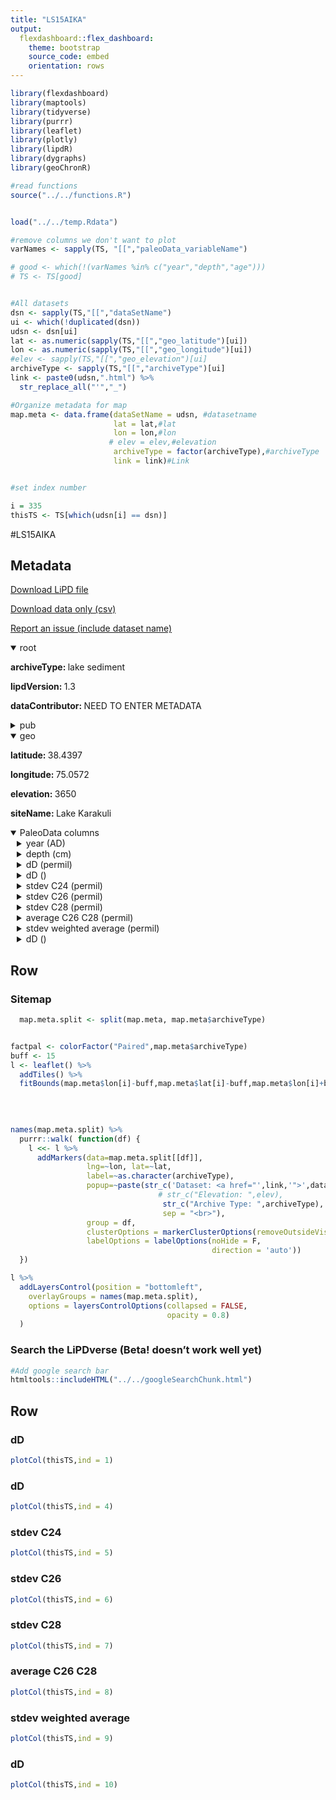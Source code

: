 ```yaml
---
title: "LS15AIKA"
output: 
  flexdashboard::flex_dashboard:
    theme: bootstrap
    source_code: embed
    orientation: rows
---
```


```r
library(flexdashboard)
library(maptools)
library(tidyverse)
library(purrr)
library(leaflet)
library(plotly)
library(lipdR)
library(dygraphs)
library(geoChronR)

#read functions
source("../../functions.R")


load("../../temp.Rdata")

#remove columns we don't want to plot
varNames <- sapply(TS, "[[","paleoData_variableName")

# good <- which(!(varNames %in% c("year","depth","age")))
# TS <- TS[good]


#All datasets
dsn <- sapply(TS,"[[","dataSetName")
ui <- which(!duplicated(dsn))
udsn <- dsn[ui]
lat <- as.numeric(sapply(TS,"[[","geo_latitude")[ui])
lon <- as.numeric(sapply(TS,"[[","geo_longitude")[ui])
#elev <- sapply(TS,"[[","geo_elevation")[ui]
archiveType <- sapply(TS,"[[","archiveType")[ui]
link <- paste0(udsn,".html") %>% 
  str_replace_all("'","_")

#Organize metadata for map
map.meta <- data.frame(dataSetName = udsn, #datasetname
                       lat = lat,#lat
                       lon = lon,#lon
                      # elev = elev,#elevation
                       archiveType = factor(archiveType),#archiveType
                       link = link)#Link


#set index number

i = 335
thisTS <- TS[which(udsn[i] == dsn)]
```
#LS15AIKA

Metadata {.sidebar}
-------------------------------------
[Download LiPD file](LS15AIKA.lpd)
            

[Download data only (csv)](LS15AIKA.csv)
            

[Report an issue (include dataset name)](https://github.com/nickmckay/LiPDverse/issues)

<details open style="margin-left: 0px">
<summary>root</summary>
<p style="margin-left: 0px"><strong>archiveType: </strong>lake sediment
<p style="margin-left: 0px"><strong>lipdVersion: </strong>1.3
<p style="margin-left: 0px"><strong>dataContributor: </strong>NEED TO ENTER METADATA
</details>
<details>
<summary>pub</summary>
<details style="margin-left: 10px">
<summary>pub1</summary>
<p style="margin-left: 10px"><strong>author: </strong>Aichner, B. , Feakins, S. J. , Lee, J. E. , Herzschuh, U. , Liu, X.
<p style="margin-left: 10px"><strong>journal: </strong>Climate of the Past
<p style="margin-left: 10px"><strong>volume: </strong>11
<p style="margin-left: 10px"><strong>pages: </strong>619633
<p style="margin-left: 10px"><strong>pubYear: </strong>NA
<p style="margin-left: 10px"><strong>title: </strong>Highresolution leaf wax carbon and hydrogen isotopic record of the late Holocene paleoclimate in arid Central Asia
<p style="margin-left: 10px"><strong>DOI: </strong>10.5194/cp116192015
</details>
<details style="margin-left: 10px">
<summary>pub2</summary>
<p style="margin-left: 10px"><strong>pubYear: </strong>NA
</details>
</details>
<details open style="margin-left: 0px">
<summary>geo</summary>
<p style="margin-left: 0px"><strong>latitude: </strong>38.4397
<p style="margin-left: 0px"><strong>longitude: </strong>75.0572
<p style="margin-left: 0px"><strong>elevation: </strong>3650
<p style="margin-left: 0px"><strong>siteName: </strong>Lake Karakuli
</details>
<details open>
<summary>PaleoData columns</summary>
<details style="margin-left: 10px">
<summary>year (AD)</summary>
<p style="margin-left: 10px"><strong>TSid: </strong>MAT3be8633483
<p style="margin-left: 10px"><strong>variableName: </strong>year
<p style="margin-left: 10px"><strong>units: </strong>AD
<p style="margin-left: 10px"><strong>description: </strong>Year AD
</details>
<details style="margin-left: 10px">
<summary>depth (cm)</summary>
<p style="margin-left: 10px"><strong>TSid: </strong>MATa27c44c8f8
<p style="margin-left: 10px"><strong>variableName: </strong>depth
<p style="margin-left: 10px"><strong>units: </strong>cm
<p style="margin-left: 10px"><strong>description: </strong>depth
</details>
<details style="margin-left: 10px">
<summary>dD (permil)</summary>
<p style="margin-left: 10px"><strong>TSid: </strong>LS15AIKA01B
<p style="margin-left: 10px"><strong>variableName: </strong>dD
<p style="margin-left: 10px"><strong>units: </strong>permil
<p style="margin-left: 10px"><strong>description: </strong>terrestrial biomarker
<details>
<summary>interpretation</summary>
<details style="margin-left: 20px">
<summary>1</summary>
<p style="margin-left: 20px"><strong>basis: </strong>Since temperature and precipitation amounts are anticor- related on an interannual timescale (Fig. 5), we interpret low ?D values to indicate both relatively cool and wet conditions. In addition to fluctuations in mean annual precipitation iso- topes, snowmelt and delivery to plants may vary. We suggest that a high proportional contribution of water derived from snowmelt, after relatively long and wet winters with high amounts of snowfall, can further lead to more negative ?D leaf wax values.
<p style="margin-left: 20px"><strong>interpDirection: </strong>Temp: increase, Precipitation: decrease
<p style="margin-left: 20px"><strong>scope: </strong>climate
<p style="margin-left: 20px"><strong>seasonality: </strong>mainly growing season, with potential addition effects of snowmelt following wet winters
<p style="margin-left: 20px"><strong>variable: </strong>Temperature and Precipitation amount
<p style="margin-left: 20px"><strong>variableDetail: </strong>air
<p style="margin-left: 20px"><strong>direction: </strong>Temp: increase, Precipitation: decrease
</details>
<details style="margin-left: 20px">
<summary>2</summary>
<p style="margin-left: 20px"><strong>basis: </strong>Higher isotopic values in the summer compared to the winter (Yao et al., 2013; Bowen and Revenaugh, 2003) suggest that monthly values are indeed driven by temperature. If these seasonal controls also determine interannual variations in the isotopic composition of precipitation then temperature is likely to be a major factor explaining the reconstructed hydrogen isotopic variability. A higher percentage of growing season rainfall (relative to total water used by plants) would result in higher deltaD values.
<p style="margin-left: 20px"><strong>direction: </strong>positive
<p style="margin-left: 20px"><strong>inferredMaterial: </strong>soil water
<p style="margin-left: 20px"><strong>mathematicalRelation: </strong>linear
<p style="margin-left: 20px"><strong>rank: </strong>1
<p style="margin-left: 20px"><strong>scope: </strong>isotope
<p style="margin-left: 20px"><strong>seasonality: </strong>growing season
<p style="margin-left: 20px"><strong>variable: </strong>P_isotope
<p style="margin-left: 20px"><strong>coefficient: </strong>NA
<p style="margin-left: 20px"><strong>fraction: </strong>NA
</details>
<details style="margin-left: 20px">
<summary>3</summary>
<p style="margin-left: 20px"><strong>basis: </strong>Higher isotopic values in the summer compared to the winter (Yao et al., 2013; Bowen and Revenaugh, 2003) suggest that monthly values are indeed driven by temperature. If these seasonal controls also determine interannual variations in the isotopic composition of precipitation then temperature is likely to be a major factor explaining the reconstructed hydrogen isotopic variability. A higher percentage of winter snowmelt (relative to total water used by plants) would result in lower deltaD values.
<p style="margin-left: 20px"><strong>direction: </strong>negative
<p style="margin-left: 20px"><strong>inferredMaterial: </strong>soil water
<p style="margin-left: 20px"><strong>mathematicalRelation: </strong>linear
<p style="margin-left: 20px"><strong>rank: </strong>2
<p style="margin-left: 20px"><strong>scope: </strong>isotope
<p style="margin-left: 20px"><strong>seasonality: </strong>winter
<p style="margin-left: 20px"><strong>variable: </strong>winter snow melting during growing season
<p style="margin-left: 20px"><strong>coefficient: </strong>NA
<p style="margin-left: 20px"><strong>fraction: </strong>NA
</details>
<details style="margin-left: 20px">
<summary>4</summary>
<p style="margin-left: 20px"><strong>basis: </strong>This amount effect lowers the summer precipitation isotopic com- position, dampens the seasonality of the mean precipitation of isotopic values and lowers the integrated annual precip- itation isotopic composition. Hence, in drier years average ?D values will be D-enriched relative to wetter years, and likewise warmer years will be D-enriched relative to colder years (Fig. 4b). Given the low precipitation amounts in this arid region today, the amount effect is likely to remain sec-ondary to the temperature controls on isotopic composition apparent in the seasonal cycle.
<p style="margin-left: 20px"><strong>direction: </strong>negative
<p style="margin-left: 20px"><strong>inferredMaterial: </strong>soil water
<p style="margin-left: 20px"><strong>mathematicalRelation: </strong>linear
<p style="margin-left: 20px"><strong>rank: </strong>3
<p style="margin-left: 20px"><strong>scope: </strong>isotope
<p style="margin-left: 20px"><strong>seasonality: </strong>summer (June in modern seasonal cycle)
<p style="margin-left: 20px"><strong>variable: </strong>precipitation amount
<p style="margin-left: 20px"><strong>coefficient: </strong>NA
<p style="margin-left: 20px"><strong>fraction: </strong>NA
</details>
</details>
</details>
<details style="margin-left: 10px">
<summary>dD ()</summary>
<p style="margin-left: 10px"><strong>TSid: </strong>LS15AIKA01A2
<p style="margin-left: 10px"><strong>variableName: </strong>dD
<p style="margin-left: 10px"><strong>description: </strong>terrestrial biomarker
<details>
<summary>interpretation</summary>
<details style="margin-left: 20px">
<summary>1</summary>
<p style="margin-left: 20px"><strong>basis: </strong>Since temperature and precipitation amounts are anticor- related on an interannual timescale (Fig. 5), we interpret low ?D values to indicate both relatively cool and wet conditions. In addition to fluctuations in mean annual precipitation iso- topes, snowmelt and delivery to plants may vary. We suggest that a high proportional contribution of water derived from snowmelt, after relatively long and wet winters with high amounts of snowfall, can further lead to more negative ?D leaf wax values.
<p style="margin-left: 20px"><strong>direction: </strong>Temp: increase, Precipitation: decrease
<p style="margin-left: 20px"><strong>seasonality: </strong>mainly growing season, with potential addition effects of snowmelt following wet winters
<p style="margin-left: 20px"><strong>variable: </strong>Temperature and Precipitation amount
<p style="margin-left: 20px"><strong>variableDetail: </strong>air
<p style="margin-left: 20px"><strong>scope: </strong>climate
</details>
<details style="margin-left: 20px">
<summary>2</summary>
<p style="margin-left: 20px"><strong>basis: </strong>Higher isotopic values in the summer compared to the winter (Yao et al., 2013; Bowen and Revenaugh, 2003) suggest that monthly values are indeed driven by temperature. If these seasonal controls also determine interannual variations in the isotopic composition of precipitation then temperature is likely to be a major factor explaining the reconstructed hydrogen isotopic variability. A higher percentage of growing season rainfall (relative to total water used by plants) would result in higher deltaD values.
<p style="margin-left: 20px"><strong>coefficient: </strong>NA
<p style="margin-left: 20px"><strong>direction: </strong>positive
<p style="margin-left: 20px"><strong>fraction: </strong>NA
<p style="margin-left: 20px"><strong>mathematicalRelation: </strong>linear
<p style="margin-left: 20px"><strong>rank: </strong>1
<p style="margin-left: 20px"><strong>seasonality: </strong>growing season
<p style="margin-left: 20px"><strong>variable: </strong>P_isotope
<p style="margin-left: 20px"><strong>scope: </strong>isotope
</details>
<details style="margin-left: 20px">
<summary>3</summary>
<p style="margin-left: 20px"><strong>basis: </strong>Higher isotopic values in the summer compared to the winter (Yao et al., 2013; Bowen and Revenaugh, 2003) suggest that monthly values are indeed driven by temperature. If these seasonal controls also determine interannual variations in the isotopic composition of precipitation then temperature is likely to be a major factor explaining the reconstructed hydrogen isotopic variability. A higher percentage of winter snowmelt (relative to total water used by plants) would result in lower deltaD values.
<p style="margin-left: 20px"><strong>coefficient: </strong>NA
<p style="margin-left: 20px"><strong>direction: </strong>negative
<p style="margin-left: 20px"><strong>fraction: </strong>NA
<p style="margin-left: 20px"><strong>mathematicalRelation: </strong>linear
<p style="margin-left: 20px"><strong>rank: </strong>2
<p style="margin-left: 20px"><strong>seasonality: </strong>winter
<p style="margin-left: 20px"><strong>variable: </strong>winter snow melting during growing season
<p style="margin-left: 20px"><strong>scope: </strong>isotope
</details>
<details style="margin-left: 20px">
<summary>4</summary>
<p style="margin-left: 20px"><strong>basis: </strong>This amount effect lowers the summer precipitation isotopic com- position, dampens the seasonality of the mean precipitation of isotopic values and lowers the integrated annual precip- itation isotopic composition. Hence, in drier years average ?D values will be D-enriched relative to wetter years, and likewise warmer years will be D-enriched relative to colder years (Fig. 4b). Given the low precipitation amounts in this arid region today, the amount effect is likely to remain sec-ondary to the temperature controls on isotopic composition apparent in the seasonal cycle.
<p style="margin-left: 20px"><strong>coefficient: </strong>NA
<p style="margin-left: 20px"><strong>direction: </strong>negative
<p style="margin-left: 20px"><strong>fraction: </strong>NA
<p style="margin-left: 20px"><strong>mathematicalRelation: </strong>linear
<p style="margin-left: 20px"><strong>rank: </strong>3
<p style="margin-left: 20px"><strong>seasonality: </strong>summer (June in modern seasonal cycle)
<p style="margin-left: 20px"><strong>variable: </strong>precipitation amount
<p style="margin-left: 20px"><strong>scope: </strong>isotope
</details>
</details>
</details>
<details style="margin-left: 10px">
<summary>stdev C24 (permil)</summary>
<p style="margin-left: 10px"><strong>TSid: </strong>NPM147147
<p style="margin-left: 10px"><strong>variableName: </strong>stdev C24
<p style="margin-left: 10px"><strong>units: </strong>permil
<p style="margin-left: 10px"><strong>description: </strong>stdev of d2H measurements
<details>
<summary>interpretation</summary>
<details style="margin-left: 20px">
<summary>1</summary>
<p style="margin-left: 20px"><strong>scope: </strong>climate
</details>
<details style="margin-left: 20px">
<summary>2</summary>
<p style="margin-left: 20px"><strong>coefficient: </strong>NA
<p style="margin-left: 20px"><strong>fraction: </strong>NA
<p style="margin-left: 20px"><strong>rank: </strong>NA
<p style="margin-left: 20px"><strong>scope: </strong>isotope
</details>
<details style="margin-left: 20px">
<summary>3</summary>
<p style="margin-left: 20px"><strong>coefficient: </strong>NA
<p style="margin-left: 20px"><strong>fraction: </strong>NA
<p style="margin-left: 20px"><strong>rank: </strong>NA
<p style="margin-left: 20px"><strong>scope: </strong>isotope
</details>
<details style="margin-left: 20px">
<summary>4</summary>
<p style="margin-left: 20px"><strong>coefficient: </strong>NA
<p style="margin-left: 20px"><strong>fraction: </strong>NA
<p style="margin-left: 20px"><strong>rank: </strong>NA
<p style="margin-left: 20px"><strong>scope: </strong>isotope
</details>
</details>
</details>
<details style="margin-left: 10px">
<summary>stdev C26 (permil)</summary>
<p style="margin-left: 10px"><strong>TSid: </strong>NPM147147a
<p style="margin-left: 10px"><strong>variableName: </strong>stdev C26
<p style="margin-left: 10px"><strong>units: </strong>permil
<p style="margin-left: 10px"><strong>description: </strong>stdev of d2H measurements
<details>
<summary>interpretation</summary>
<details style="margin-left: 20px">
<summary>1</summary>
<p style="margin-left: 20px"><strong>scope: </strong>climate
</details>
<details style="margin-left: 20px">
<summary>2</summary>
<p style="margin-left: 20px"><strong>coefficient: </strong>NA
<p style="margin-left: 20px"><strong>fraction: </strong>NA
<p style="margin-left: 20px"><strong>rank: </strong>NA
<p style="margin-left: 20px"><strong>scope: </strong>isotope
</details>
<details style="margin-left: 20px">
<summary>3</summary>
<p style="margin-left: 20px"><strong>coefficient: </strong>NA
<p style="margin-left: 20px"><strong>fraction: </strong>NA
<p style="margin-left: 20px"><strong>rank: </strong>NA
<p style="margin-left: 20px"><strong>scope: </strong>isotope
</details>
<details style="margin-left: 20px">
<summary>4</summary>
<p style="margin-left: 20px"><strong>coefficient: </strong>NA
<p style="margin-left: 20px"><strong>fraction: </strong>NA
<p style="margin-left: 20px"><strong>rank: </strong>NA
<p style="margin-left: 20px"><strong>scope: </strong>isotope
</details>
</details>
</details>
<details style="margin-left: 10px">
<summary>stdev C28 (permil)</summary>
<p style="margin-left: 10px"><strong>TSid: </strong>NPM147147b
<p style="margin-left: 10px"><strong>variableName: </strong>stdev C28
<p style="margin-left: 10px"><strong>units: </strong>permil
<p style="margin-left: 10px"><strong>description: </strong>stdev of d2H measurements
<details>
<summary>interpretation</summary>
<details style="margin-left: 20px">
<summary>1</summary>
<p style="margin-left: 20px"><strong>scope: </strong>climate
</details>
<details style="margin-left: 20px">
<summary>2</summary>
<p style="margin-left: 20px"><strong>coefficient: </strong>NA
<p style="margin-left: 20px"><strong>fraction: </strong>NA
<p style="margin-left: 20px"><strong>rank: </strong>NA
<p style="margin-left: 20px"><strong>scope: </strong>isotope
</details>
<details style="margin-left: 20px">
<summary>3</summary>
<p style="margin-left: 20px"><strong>coefficient: </strong>NA
<p style="margin-left: 20px"><strong>fraction: </strong>NA
<p style="margin-left: 20px"><strong>rank: </strong>NA
<p style="margin-left: 20px"><strong>scope: </strong>isotope
</details>
<details style="margin-left: 20px">
<summary>4</summary>
<p style="margin-left: 20px"><strong>coefficient: </strong>NA
<p style="margin-left: 20px"><strong>fraction: </strong>NA
<p style="margin-left: 20px"><strong>rank: </strong>NA
<p style="margin-left: 20px"><strong>scope: </strong>isotope
</details>
</details>
</details>
<details style="margin-left: 10px">
<summary>average C26 C28 (permil)</summary>
<p style="margin-left: 10px"><strong>TSid: </strong>NPM147147c
<p style="margin-left: 10px"><strong>variableName: </strong>average C26 C28
<p style="margin-left: 10px"><strong>units: </strong>permil
<p style="margin-left: 10px"><strong>description: </strong>mean of long chain compound d2H
<details>
<summary>interpretation</summary>
<details style="margin-left: 20px">
<summary>1</summary>
<p style="margin-left: 20px"><strong>scope: </strong>climate
</details>
<details style="margin-left: 20px">
<summary>2</summary>
<p style="margin-left: 20px"><strong>coefficient: </strong>NA
<p style="margin-left: 20px"><strong>fraction: </strong>NA
<p style="margin-left: 20px"><strong>rank: </strong>NA
<p style="margin-left: 20px"><strong>scope: </strong>isotope
</details>
<details style="margin-left: 20px">
<summary>3</summary>
<p style="margin-left: 20px"><strong>coefficient: </strong>NA
<p style="margin-left: 20px"><strong>fraction: </strong>NA
<p style="margin-left: 20px"><strong>rank: </strong>NA
<p style="margin-left: 20px"><strong>scope: </strong>isotope
</details>
<details style="margin-left: 20px">
<summary>4</summary>
<p style="margin-left: 20px"><strong>coefficient: </strong>NA
<p style="margin-left: 20px"><strong>fraction: </strong>NA
<p style="margin-left: 20px"><strong>rank: </strong>NA
<p style="margin-left: 20px"><strong>scope: </strong>isotope
</details>
</details>
</details>
<details style="margin-left: 10px">
<summary>stdev weighted average (permil)</summary>
<p style="margin-left: 10px"><strong>TSid: </strong>NPM147147d
<p style="margin-left: 10px"><strong>variableName: </strong>stdev weighted average
<p style="margin-left: 10px"><strong>units: </strong>permil
<p style="margin-left: 10px"><strong>description: </strong>mean of long chain compound d2H
<details>
<summary>interpretation</summary>
<details style="margin-left: 20px">
<summary>1</summary>
<p style="margin-left: 20px"><strong>scope: </strong>climate
</details>
<details style="margin-left: 20px">
<summary>2</summary>
<p style="margin-left: 20px"><strong>coefficient: </strong>NA
<p style="margin-left: 20px"><strong>fraction: </strong>NA
<p style="margin-left: 20px"><strong>rank: </strong>NA
<p style="margin-left: 20px"><strong>scope: </strong>isotope
</details>
<details style="margin-left: 20px">
<summary>3</summary>
<p style="margin-left: 20px"><strong>coefficient: </strong>NA
<p style="margin-left: 20px"><strong>fraction: </strong>NA
<p style="margin-left: 20px"><strong>rank: </strong>NA
<p style="margin-left: 20px"><strong>scope: </strong>isotope
</details>
<details style="margin-left: 20px">
<summary>4</summary>
<p style="margin-left: 20px"><strong>coefficient: </strong>NA
<p style="margin-left: 20px"><strong>fraction: </strong>NA
<p style="margin-left: 20px"><strong>rank: </strong>NA
<p style="margin-left: 20px"><strong>scope: </strong>isotope
</details>
</details>
</details>
<details style="margin-left: 10px">
<summary>dD ()</summary>
<p style="margin-left: 10px"><strong>TSid: </strong>LS15AIKA01A1
<p style="margin-left: 10px"><strong>variableName: </strong>dD
<p style="margin-left: 10px"><strong>description: </strong>terrestrial biomarker
</details>

Row {.tabset .tabset-fade}
-----------------------------------------------------------------------

### Sitemap

```r
  map.meta.split <- split(map.meta, map.meta$archiveType)


factpal <- colorFactor("Paired",map.meta$archiveType)
buff <- 15
l <- leaflet() %>% 
  addTiles() %>% 
  fitBounds(map.meta$lon[i]-buff,map.meta$lat[i]-buff,map.meta$lon[i]+buff,map.meta$lat[i]+buff)
  

  
  
names(map.meta.split) %>%
  purrr::walk( function(df) {
    l <<- l %>%
      addMarkers(data=map.meta.split[[df]],
                 lng=~lon, lat=~lat,
                 label=~as.character(archiveType),
                 popup=~paste(str_c('Dataset: <a href="',link,'">',dataSetName,'</a>'),
                                 # str_c("Elevation: ",elev),
                                  str_c("Archive Type: ",archiveType),
                                  sep = "<br>"),
                 group = df,
                 clusterOptions = markerClusterOptions(removeOutsideVisibleBounds = F),
                 labelOptions = labelOptions(noHide = F,
                                             direction = 'auto'))
  })

l %>%
  addLayersControl(position = "bottomleft",
    overlayGroups = names(map.meta.split),
    options = layersControlOptions(collapsed = FALSE,
                                   opacity = 0.8)
  )
```

### Search the LiPDverse (Beta! doesn't work well yet)
```r
#Add google search bar
htmltools::includeHTML("../../googleSearchChunk.html")
```


Row {.tabset .tabset-fade}
-----------------------------------------------------------------------

### dD
```r
plotCol(thisTS,ind = 1)
```

### dD
```r
plotCol(thisTS,ind = 4)
```

### stdev C24
```r
plotCol(thisTS,ind = 5)
```

### stdev C26
```r
plotCol(thisTS,ind = 6)
```

### stdev C28
```r
plotCol(thisTS,ind = 7)
```

### average C26 C28
```r
plotCol(thisTS,ind = 8)
```

### stdev weighted average
```r
plotCol(thisTS,ind = 9)
```

### dD
```r
plotCol(thisTS,ind = 10)
```
